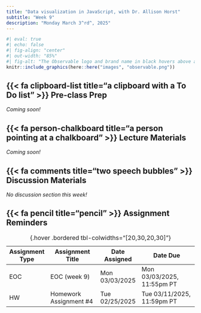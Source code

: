 ```yaml
---
title: "Data visualization in JavaScript, with Dr. Allison Horst"
subtitle: "Week 9"
description: "Monday March 3^rd^, 2025"
---
```


```r
#| eval: true 
#| echo: false
#| fig-align: "center"
#| out-width: "85%" 
#| fig-alt: "The Observable logo and brand name in black hovers above a series of yellow, red, and blue data points that appear to be timeseries data."
knitr::include_graphics(here::here("images", "observable.png"))
```

## {{< fa clipboard-list title="a clipboard with a To Do list" >}} Pre-class Prep {#pre-class-prep}

*Coming soon!*

<!-- There's no *required* prep for this week's lecture. You will be able to make temporary edits to Allison's [Observable Notebook](https://observablehq.com/documentation/notebooks/) while in [Tinker mode](https://observablehq.com/documentation/collaboration/tinker-mode). If you'd like to save your changes, you may *optionally* [create a free starter account](https://observablehq.com/documentation/accounts-workspaces/accounts) (I chose to sign up using my GitHub credentials, but multiple options are provided), then [fork](https://observablehq.com/documentation/notebooks/forking) the [notebook](https://observablehq.com/@observablehq/eds-240-javascript-data-viz-follow).  -->

## {{< fa person-chalkboard title="a person pointing at a chalkboard" >}} Lecture Materials {#lecture-materials}

*Coming soon!*

<!-- ### What is Observable JS? -->

<!-- From the Quarto documentation: -->

<!-- >"[Observable JS](https://observablehq.com/@observablehq/observable-javascript) is a set of enhancements to vanilla^1^ JavaScript created by [Mike Bostock](https://en.wikipedia.org/wiki/Mike_Bostock) (also the author of [D3](https://d3js.org/)). Observable JS is distinguished by its [reactive runtime](https://github.com/observablehq/runtime), which is especially well suited for interactive data exploration and analysis." -->

<!-- [*^1^**vanilla** JavaScript is JavaScript code that is written without the aid of any external libraries or frameworks (comparable to using only base R without additional packages, e.g. like those in the `{tidyverse}`)*]{.body-text-s} -->

<!-- ### Observable Notebook(s) -->

<!-- - [EDS 240: Data visualization in JavaScript (Follow-along version)](https://observablehq.com/@observablehq/eds-240-javascript-data-viz-follow) (you'll want to Tinker with or fork this version if you want to follow along with Allison's instruction) -->
<!-- - [EDS 240: Data visualization in JavaScript (Key)](https://observablehq.com/@observablehq/eds-240-javascript-data-viz) (this version includes *all* the code Allison will cover, in case you need to refer to in during class or return to it afterwards) -->

<!-- ### Additional resources -->

<!-- - [Add JavaScript to your dataviz toolkit with Observable Plot: Learner Version](https://observablehq.com/@observablehq/r-ladies-observable-plot-feb-2023-learner-version), by Allison Horst & Ananya Roy -- materials from R-Ladies Santa Barbara meetup (2023-05-24) -->
<!-- - [Intro to Observable Plot: Exploring Taylor Swift Songs with Observable Plot](https://github.com/tashapiro/intro-observable?tab=readme-ov-file), by Tanya Shapiro -- materials from R-Ladies Philly workshop (2023-11-09) -->

## {{< fa comments title="two speech bubbles" >}} Discussion Materials {#discussion-materials}

*No discussion section this week!*

## {{< fa pencil title="pencil" >}} Assignment Reminders {#assignment-reminders}

| Assignment Type | Assignment Title       | Date Assigned  | Date Due                   |
|-----------------|------------------------|----------------|----------------------------|
| EOC             | EOC (week 9)           | Mon 03/03/2025 | Mon 03/03/2025, 11:55pm PT |
| HW              | Homework Assignment #4 | Tue 02/25/2025 | Tue 03/11/2025, 11:59pm PT |
: {.hover .bordered tbl-colwidths="[20,30,20,30]"}

<!-- | Assignment Type | Assignment Title                                    | Date Assigned  | Date Due                  | -->
<!-- |-----------------|-----------------------------------------------------|----------------|----------------------------| -->
<!-- | EOC             | [EOC (week 9)](https://forms.gle/inz5JgcfDzWTCPqw6) | Mon 03/03/2025 | Mon 03/03/2025, 11:55pm PT | -->
<!-- | HW              | [Homework Assignment #4](assignments/HW4.qmd)       | Mon 02/24/2025 | Tue 03/11/2025, 11:59pm PT | -->
<!-- : {.hover .bordered tbl-colwidths="[20,30,20,30]"} -->

